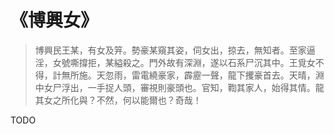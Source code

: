 # 《博興女》

> 博興民王某，有女及笄。勢豪某窺其姿，伺女出，掠去，無知者。至家逼淫，女號嘶撐拒，某縊殺之。門外故有深淵，遂以石系尸沉其中。王覓女不得，計無所施。天忽雨，雷電繞豪家，霹靂一聲，龍下攫豪首去。天晴，淵中女尸浮出，一手捉人頭，審視則豪頭也。官知，鞫其家人，始得其情。龍其女之所化與？不然，何以能爾也？奇哉！

TODO
